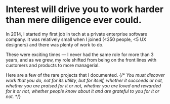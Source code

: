 # Interest will drive you to work harder than mere diligence ever could.

In 2014, I started my first job in tech at a private enterprise software company. It was relatively small when I joined (&lt;350 people, &lt;5 UX designers) and there was plenty of work to do.

These were exciting times — I never had the same role for more than 3 years, and as we grew, my role shifted from being on the front lines with customers and products to more managerial.

Here are a few of the rare projects that I documented.
{/* 
_You must discover work that you do, not for its utility, but for itself, whether it succeeds or not, whether you are praised for it or not, whether you are loved and rewarded for it or not, whether people know about it and are grateful to you for it or not._ */}
